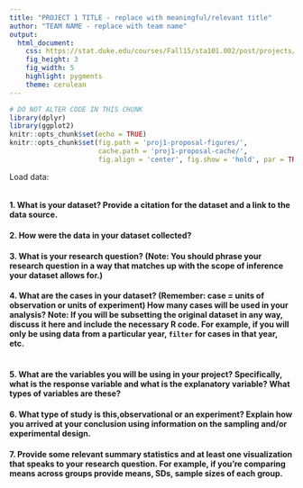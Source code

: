 ```yaml
---
title: "PROJECT 1 TITLE - replace with meaningful/relevant title"
author: "TEAM NAME - replace with team name"
output:
  html_document:
    css: https://stat.duke.edu/courses/Fall15/sta101.002/post/projects/project_template.css
    fig_height: 3
    fig_width: 5
    highlight: pygments
    theme: cerulean
---
```


```r
# DO NOT ALTER CODE IN THIS CHUNK
library(dplyr)
library(ggplot2)
knitr::opts_chunk$set(echo = TRUE)
knitr::opts_chunk$set(fig.path = 'proj1-proposal-figures/', 
                      cache.path = 'proj1-proposal-cache/', 
                      fig.align = 'center', fig.show = 'hold', par = TRUE)
```

Load data:
```r

```


#### 1. What is your dataset? Provide a citation for the dataset and a link to the data source.


#### 2. How were the data in your dataset collected?


#### 3. What is your research question? (Note: You should phrase your research question in a way that matches up with the scope of inference your dataset allows for.)


#### 4. What are the cases in your dataset?  (Remember: case = units of observation or units of experiment) How many cases will be used in your analysis? Note: If you will be subsetting the original dataset in any way, discuss it here and include the necessary R code. For example, if you will only be using data from a particular year, `filter` for cases in that year, etc.

```r

```


#### 5. What are the variables you will be using in your project? Specifically, what is the response variable and what is the explanatory variable? What types of variables are these?


#### 6. What type of study is this,observational or an experiment? Explain how you arrived at your conclusion using information on the sampling and/or experimental design.


#### 7. Provide some relevant summary statistics and at least one visualization that speaks to your research question. For example, if you're comparing means across groups provide means, SDs, sample sizes of each group.

```r

```

